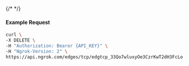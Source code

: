 {/* <!-- Code generated for API Clients. DO NOT EDIT. --> */}

#### Example Request
```bash
curl \
-X DELETE \
-H "Authorization: Bearer {API_KEY}" \
-H "Ngrok-Version: 2" \
https://api.ngrok.com/edges/tcp/edgtcp_33Qo7wluxyOe3CzrKwT2dH3FcLo
```